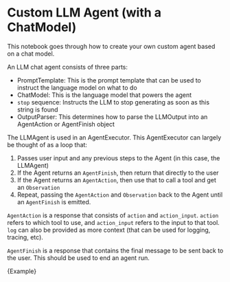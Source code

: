 # Custom LLM Agent (with a ChatModel)

This notebook goes through how to create your own custom agent based on a chat model.

An LLM chat agent consists of three parts:

- PromptTemplate: This is the prompt template that can be used to instruct the language model on what to do
- ChatModel: This is the language model that powers the agent
- `stop` sequence: Instructs the LLM to stop generating as soon as this string is found
- OutputParser: This determines how to parse the LLMOutput into an AgentAction or AgentFinish object

The LLMAgent is used in an AgentExecutor. This AgentExecutor can largely be thought of as a loop that:

1. Passes user input and any previous steps to the Agent (in this case, the LLMAgent)
2. If the Agent returns an `AgentFinish`, then return that directly to the user
3. If the Agent returns an `AgentAction`, then use that to call a tool and get an `Observation`
4. Repeat, passing the `AgentAction` and `Observation` back to the Agent until an `AgentFinish` is emitted.

`AgentAction` is a response that consists of `action` and `action_input`. `action` refers to which tool to use, and `action_input` refers to the input to that tool. `log` can also be provided as more context (that can be used for logging, tracing, etc).

`AgentFinish` is a response that contains the final message to be sent back to the user. This should be used to end an agent run.


<CodeBlock language="typescript">{Example}</CodeBlock>
